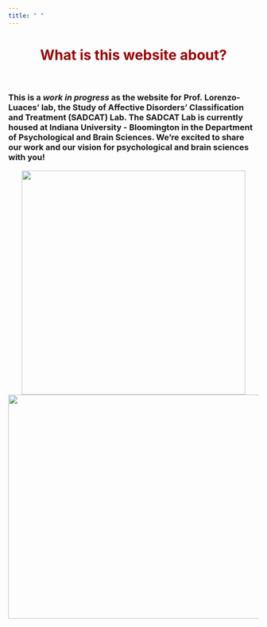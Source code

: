 ```yaml
---
title: " "
---
```


<center>
<h1 style="color:#990000">**What is this website about?**</h1>
</center>
<br>

<h3>

This is a *work in progress* as the website for Prof. Lorenzo-Luaces' lab, the Study of Affective Disorders' Classification and Treatment (SADCAT) Lab.  The SADCAT Lab is currently housed at Indiana University - Bloomington in the Department of Psychological and Brain Sciences. We're excited to share our work and our vision for psychological and brain sciences with you!

</h3>

<center>

![ ](pictures/logo.png){height=450px width=450px}
</center>

<center>

![ ](pictures/SADCAT-Lab.jpg){height=450px width=550px}
</center>